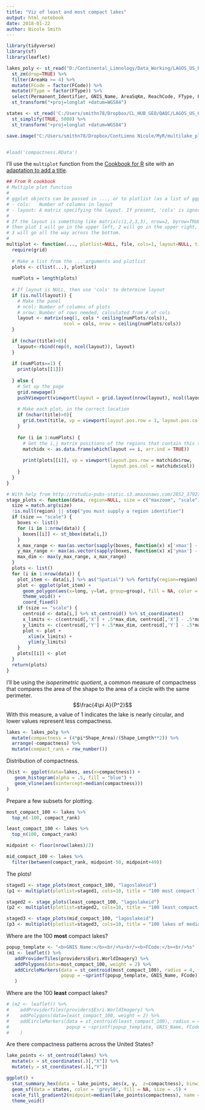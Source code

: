 ```yaml
---
title: "Viz of least and most compact lakes"
output: html_notebook
date: 2018-01-22
author: Nicole Smith
---
```

```r
library(tidyverse)
library(sf)
library(leaflet)

lakes_poly <- st_read("D:/Continental_Limnology/Data_Working/LAGOS_US_Predecessors.gdb", "NHDWaterbody_LAGOS", stringsAsFactors = FALSE) %>%
  st_zm(drop=TRUE) %>%
  filter(AreaHa >= 4) %>%
  mutate(FCode = factor(FCode)) %>%
  mutate(FType = factor(FType)) %>%
  select(Permanent_Identifier, GNIS_Name, AreaSqKm, ReachCode, FType, FCode, STATE, lagoslakeid, Shape_Area, Shape_Length) %>%
  st_transform("+proj=longlat +datum=WGS84")

states <- st_read('C:/Users/smithn78/Dropbox/CL_HUB_GEO/QAQC/LAGOS_US_GIS_Data_v0.2.gdb','STATE') %>%
  st_simplify(TRUE, 5000) %>%
  st_transform("+proj=longlat +datum=WGS84")

save.image("C:/Users/smithn78/Dropbox/ContLimno Nicole/MyR/multilake_plots/compactness.RData")


#load('compactness.RData')
```

I'll use the `multiplot` function from the [Cookbook for R](http://www.cookbook-r.com/Graphs/Multiple_graphs_on_one_page_(ggplot2)/) site with an [adaptation to add a title](http://www.guru-gis.net/multiplot-function-for-ggplot/).
```r
## From R cookbook
# Multiple plot function
#
# ggplot objects can be passed in ..., or to plotlist (as a list of ggplot objects)
# - cols:   Number of columns in layout
# - layout: A matrix specifying the layout. If present, 'cols' is ignored.
#
# If the layout is something like matrix(c(1,2,3,3), nrow=2, byrow=TRUE),
# then plot 1 will go in the upper left, 2 will go in the upper right, and
# 3 will go all the way across the bottom.
#
multiplot <- function(..., plotlist=NULL, file, cols=1, layout=NULL, title="") {
  require(grid)
 
  # Make a list from the ... arguments and plotlist
  plots <- c(list(...), plotlist)
 
  numPlots = length(plots)
 
  # If layout is NULL, then use 'cols' to determine layout
  if (is.null(layout)) {
    # Make the panel
    # ncol: Number of columns of plots
    # nrow: Number of rows needed, calculated from # of cols
    layout <- matrix(seq(1, cols * ceiling(numPlots/cols)),
                     ncol = cols, nrow = ceiling(numPlots/cols))
  }
 
  if (nchar(title)>0){
    layout<-rbind(rep(0, ncol(layout)), layout)
  }
 
  if (numPlots==1) {
    print(plots[[1]])
 
  } else {
    # Set up the page
    grid.newpage()
    pushViewport(viewport(layout = grid.layout(nrow(layout), ncol(layout), heights =if(nchar(title)>0){unit(c(0.5, rep(5,nrow(layout)-1)), "null")}else{unit(c(rep(5, nrow(layout))), "null")} )))
 
    # Make each plot, in the correct location
    if (nchar(title)>0){
      grid.text(title, vp = viewport(layout.pos.row = 1, layout.pos.col = 1:ncol(layout)))
    }
 
    for (i in 1:numPlots) {
      # Get the i,j matrix positions of the regions that contain this subplot
      matchidx <- as.data.frame(which(layout == i, arr.ind = TRUE))
 
      print(plots[[i]], vp = viewport(layout.pos.row = matchidx$row,
                                      layout.pos.col = matchidx$col))
    }
  }
}

# With help from http://rstudio-pubs-static.s3.amazonaws.com/2852_379274d7c5734f979e106dcf019ec46c.html
stage_plots <- function(data, region=NULL, size = c("maxzoom", "scale")) {
  size = match.arg(size)
  !is.null(region) || stop("you must supply a region identifier")
  if (size == "scale") {
    boxes <- list()
    for (i in 1:nrow(data)) {
      boxes[[i]] <- st_bbox(data[i,])
    }
    x_max_range <- max(as.vector(sapply(boxes, function(x) x['xmax'] - x['xmin'])))
    y_max_range <- max(as.vector(sapply(boxes, function(x) x['ymax'] - x['ymin'])))
    max_dim <- max(y_max_range, x_max_range)
  }
  plots <- list()
  for (i in 1:nrow(data)) {
    plot_item <- data[i,] %>% as("Spatial") %>% fortify(region=region)
    plot <- ggplot(plot_item) + 
      geom_polygon(aes(x=long, y=lat, group=group), fill = NA, color = 'black') +
      theme_void() +
      coord_fixed()
    if (size == "scale") {
      centroid <- data[i,] %>% st_centroid() %>% st_coordinates()
      x_limits <- c(centroid[,'X'] + .5*max_dim, centroid[,'X'] - .5*max_dim)
      y_limits <- c(centroid[,'Y'] + .5*max_dim, centroid[,'Y'] - .5*max_dim)
      plot <- plot +
        xlim(x_limits) + 
        ylim(y_limits)
    }
    plots[[i]] <- plot
  }
  return(plots)
}

```

I'll be using the *isoperimetric quotient*, a common measure of compactness that compares the area of the shape to the area of a circle with the same perimeter. $$\frac{4\pi A}{P^2}$$With this measure, a value of 1 indicates the lake is nearly circular, and lower values represent less compactness.
```r
lakes <- lakes_poly %>%
  mutate(compactness = (4*pi*Shape_Area)/(Shape_Length**2)) %>%
  arrange(-compactness) %>%
  mutate(compact_rank = row_number())
```

Distribution of compactness.

```r
(hist <- ggplot(data=lakes, aes(x=compactness)) +
   geom_histogram(alpha = .5, fill = "blue") +
   geom_vline(aes(xintercept=median(compactness)))
)
```
Prepare a few subsets for plotting.
```r
most_compact_100 <- lakes %>%
  top_n(-100, compact_rank)

least_compact_100 <- lakes %>%
  top_n(100, compact_rank)

midpoint <- floor(nrow(lakes)/2)

mid_compact_100 <- lakes %>%
  filter(between(compact_rank, midpoint-50, midpoint+49))
```

The plots!
```r
staged1 <- stage_plots(most_compact_100, "lagoslakeid")
(p1 <- multiplot(plotlist=staged1, cols=10, title = "100 most compact lakes in LAGOS (4ha+)"))
```


```r
staged2 <- stage_plots(least_compact_100, "lagoslakeid")
(p2 <- multiplot(plotlist=staged2, cols=10, title = "100 least compact lakes in LAGOS (4ha+)"))
```

```r
staged3 <- stage_plots(mid_compact_100, "lagoslakeid")
(p3 <- multiplot(plotlist=staged3, cols=10, title = "100 lakes of median compactness in LAGOS (4ha+)"))
```

Where are the 100 **most** compact lakes?
```r
popup_template <- "<b>GNIS Name:</b><br/>%s<br/><b>FCode:</b><br/>%s"
(m1 <- leaflet() %>%
   addProviderTiles(providers$Esri.WorldImagery) %>%
   addPolygons(data=most_compact_100, weight = 2) %>%
   addCircleMarkers(data = st_centroid(most_compact_100), radius = 4, fillOpacity = 1, stroke = FALSE,
                    popup = ~sprintf(popup_template, GNIS_Name, FCode))
   )
```

Where are the 100 **least** compact lakes?
```r
# (m2 <- leaflet() %>%
#    addProviderTiles(providers$Esri.WorldImagery) %>%
#    addPolygons(data=least_compact_100, weight = 2) %>%
#    addCircleMarkers(data = st_centroid(least_compact_100), radius = 4, fillOpacity = 1, stroke = FALSE,
#                     popup = ~sprintf(popup_template, GNIS_Name, FCode))
#    )
```


Are there compactness patterns across the United States?
```r
lake_points <- st_centroid(lakes) %>%
  mutate(x = st_coordinates(.)[,"X"]) %>%
  mutate(y = st_coordinates(.)[,"Y"])

ggplot() +
  stat_summary_hex(data = lake_points, aes(x, y,  z=compactness), binwidth = c(.6, .6)) +
  geom_sf(data = states, color = 'grey50', fill = NA, size = .5) +
  scale_fill_gradient2(midpoint=median(lake_points$compactness), name = "compactness") +
  theme_void()

```




